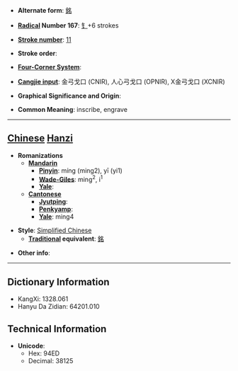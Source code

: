 * '''Alternate form''': [[銘]]

* '''[[Wiktionary:Chinese radical index| Radical]] Number 167''': [[Wiktionary:Chinese radical index 钅|钅]]+6 strokes

* '''[[Wiktionary:Chinese total strokes index|Stroke number]]''': [[Wiktionary:Chinese total strokes index 11|11]]

* '''Stroke order''': 

* '''[[Wiktionary:Chinese four corner index|Four-Corner System]]''': 

* '''[[Wiktionary:Chinese Cangjie index|Cangjie input]]''': 金弓戈口 (CNIR), 人心弓戈口 (OPNIR), X金弓戈口 (XCNIR)

* '''Graphical Significance and Origin''': 

* '''Common Meaning''': inscribe, engrave

----

== [[Chinese]] [[Hanzi]] ==

* '''Romanizations'''
** '''[[Mandarin]]'''
*** '''[[Pinyin]]''': míng (ming2), yī (yi1)
*** '''[[Wade-Giles]]''': ming<sup>2</sup>, i<sup>1</sup>
*** '''[[Yale]]''': 
** '''[[Cantonese]]'''
*** '''[[Jyutping]]''':
*** '''[[Penkyamp]]''': 
*** '''[[Yale]]''': ming4

* '''Style''': [[Simplified Chinese]] 
** '''[[Traditional Chinese|Traditional]] equivalent''': [[銘]]

* '''Other info''': 

----

== Dictionary Information ==

* KangXi: 1328.061
* Hanyu Da Zidian: 64201.010

== Technical Information ==

* '''Unicode''':
** Hex: 94ED
** Decimal: 38125